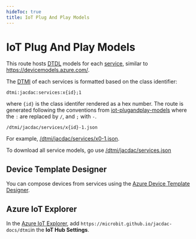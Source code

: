 ```yaml
---
hideToc: true
title: IoT Plug And Play Models
---
```


# IoT Plug And Play Models

This route hosts [DTDL](https://github.com/Azure/opendigitaltwins-dtdl/blob/master/DTDL/v2/dtdlv2.md) models 
for each [service](/services), similar to https://devicemodels.azure.com/.

The [DTMI](https://github.com/Azure/digital-twin-model-identifier) of each services is formatted based on the class identifier:

    dtmi:jacdac:services:x{id};1

where ``{id}`` is the class identifer rendered as a hex number. 
The route is generated following the conventions from [iot-plugandplay-models](https://github.com/Azure/iot-plugandplay-models#consuming)
where the ``:`` are replaced by ``/``, and ``;`` with ``-``.

    /dtmi/jacdac/services/x{id}-1.json


For example, [/dtmi/jacdac/services/x0-1.json](/dtmi/jacdac/services/x0-1.json).

To download all service models, go use [/dtmi/jacdac/services.json](/dtmi/jacdac/services.json)

## Device Template Designer

You can compose devices from services using the [Azure Device Template Designer](/tools/azure-device-template-designer).

## Azure IoT Explorer

In the [Azure IoT Explorer](https://docs.microsoft.com/en-us/azure/iot-pnp/howto-use-iot-explorer), 
add ``https://microbit.github.io/jacdac-docs/dtmi``in the **IoT Hub Settings**.